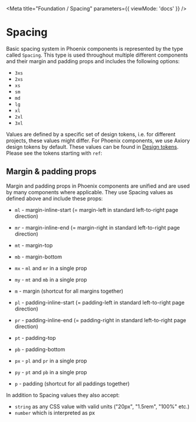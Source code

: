 

<Meta
	title="Foundation / Spacing"
	parameters={{
		viewMode: 'docs'
	}}
/>

# Spacing

Basic spacing system in Phoenix components is represented by the type called `Spacing`. This type is used throughout multiple different components and their margin and padding props and includes the following options:

- `3xs`
- `2xs`
- `xs`
- `sm`
- `md`
- `lg`
- `xl`
- `2xl`
- `3xl`

Values are defined by a specific set of design tokens, i.e. for different projects, these values might differ. For Phoenix components, we use Axiory design tokens by default. These values can be found in [Design tokens](?path=/docs/foundation-design-tokens--page). Please see the tokens starting with `ref`:

<DesignTokenDocBlock
	showSearch={false}
	categoryName="Spacing"
	maxHeight={460}
/>

## Margin & padding props

Margin and padding props in Phoenix components are unified and are used by many components where applicable. They use Spacing values as defined above and include these props:

- `ml` - margin-inline-start (= margin-left in standard left-to-right page direction)
- `mr` - margin-inline-end (= margin-right in standard left-to-right page direction)
- `mt` - margin-top
- `mb` - margin-bottom
- `mx` - `ml` and `mr` in a single prop
- `my` - `mt` and `mb` in a single prop
- `m` - margin (shortcut for all margins together)

- `pl` - padding-inline-start (= padding-left in standard left-to-right page direction)
- `pr` - padding-inline-end (= padding-right in standard left-to-right page direction)
- `pt` - padding-top
- `pb` - padding-bottom
- `px` - `pl` and `pr` in a single prop
- `py` - `pt` and `pb` in a single prop
- `p` - padding (shortcut for all paddings together)

In addition to Spacing values they also accept:

- `string` as any CSS value with valid units ("20px", "1.5rem", "100%" etc.)
- `number` which is interpreted as px
